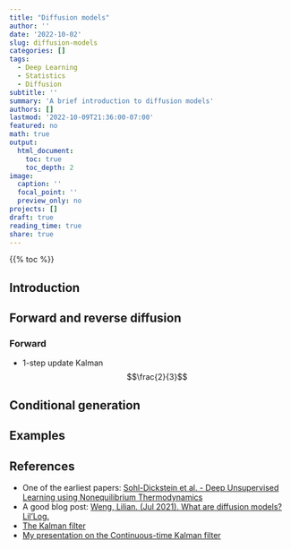 ```yaml
---
title: "Diffusion models"
author: ''
date: '2022-10-02'
slug: diffusion-models
categories: []
tags:
  - Deep Learning
  - Statistics
  - Diffusion
subtitle: ''
summary: 'A brief introduction to diffusion models'
authors: []
lastmod: '2022-10-09T21:36:00-07:00'
featured: no
math: true
output:
  html_document:
    toc: true
    toc_depth: 2
image:
  caption: ''
  focal_point: ''
  preview_only: no
projects: []
draft: true
reading_time: true
share: true
---
```


{{% toc %}}

## Introduction

## Forward and reverse diffusion


### Forward

- 1-step update Kalman  
<!-- $$a+b$$ -->
$$\frac{2}{3}$$
\begin{equation}
    \nabla_x
\end{equation}


## Conditional generation

## Examples



## References

 - One of the earliest papers: [Sohl-Dickstein et al. - Deep Unsupervised Learning using Nonequilibrium Thermodynamics](https://arxiv.org/abs/1503.03585)  
 - A good blog post: [Weng, Lilian. (Jul 2021). What are diffusion models? Lil’Log.](https://lilianweng.github.io/posts/2021-07-11-diffusion-models/) 
 - [The Kalman filter](https://en.wikipedia.org/wiki/Kalman_filter)  
 - [My presentation on the Continuous-time Kalman filter](../../uploads/leban_andrej - continuous time kalman filter.pdf)  




